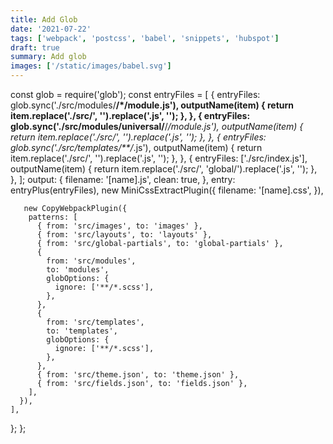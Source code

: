 ```yaml
---
title: Add Glob
date: '2021-07-22'
tags: ['webpack', 'postcss', 'babel', 'snippets', 'hubspot']
draft: true
summary: Add glob
images: ['/static/images/babel.svg']
---
```


const glob = require('glob');
const entryFiles = [
{
entryFiles: glob.sync('./src/modules/**/\*/module.js'),
outputName(item) {
return item.replace('./src/', '').replace('.js', '');
},
},
{
entryFiles: glob.sync('./src/modules/universal/**/_/module.js'),
outputName(item) {
return item.replace('./src/', '').replace('.js', '');
},
},
{
entryFiles: glob.sync('./src/templates/\*\*/_.js'),
outputName(item) {
return item.replace('./src/', '').replace('.js', '');
},
},
{
entryFiles: ['./src/index.js'],
outputName(item) {
return item.replace('./src/', 'global/').replace('.js', '');
},
},
];
output: {
filename: '[name].js',
clean: true,
},
entry: entryPlus(entryFiles),
new MiniCssExtractPlugin({
filename: '[name].css',
}),

       new CopyWebpackPlugin({
        patterns: [
          { from: 'src/images', to: 'images' },
          { from: 'src/layouts', to: 'layouts' },
          { from: 'src/global-partials', to: 'global-partials' },
          {
            from: 'src/modules',
            to: 'modules',
            globOptions: {
              ignore: ['**/*.scss'],
            },
          },
          {
            from: 'src/templates',
            to: 'templates',
            globOptions: {
              ignore: ['**/*.scss'],
            },
          },
          { from: 'src/theme.json', to: 'theme.json' },
          { from: 'src/fields.json', to: 'fields.json' },
        ],
      }),
    ],

};
};
